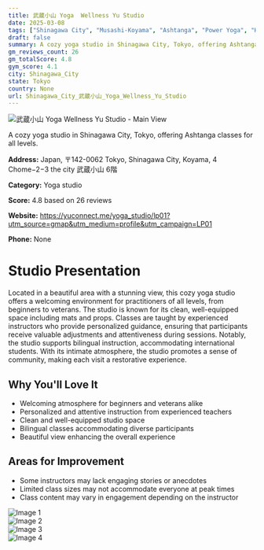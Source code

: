 ```yaml
---
title: 武蔵小山 Yoga  Wellness Yu Studio
date: 2025-03-08
tags: ["Shinagawa City", "Musashi-Koyama", "Ashtanga", "Power Yoga", "Hatha", "cozy", "welcoming", "Shinagawa City"]  
draft: false
summary: A cozy yoga studio in Shinagawa City, Tokyo, offering Ashtanga classes for all levels.
gm_reviews_count: 26
gm_totalScore: 4.8
gym_score: 4.1
city: Shinagawa_City
state: Tokyo
country: None
url: Shinagawa_City_武蔵小山_Yoga_Wellness_Yu_Studio
---
```


<div className="aspect-[16/9] relative my-8">
  <img 
    src="https://lh5.googleusercontent.com/p/AF1QipOESaegfuTHlvhZmGN_Rht8PjfW1IcZt5lSZ8X7=w1920-h1080-k-no"
    alt="武蔵小山 Yoga  Wellness Yu Studio - Main View"
    className="object-cover absolute inset-0 w-full h-full rounded-lg"
  />
</div>

A cozy yoga studio in Shinagawa City, Tokyo, offering Ashtanga classes for all levels.

**Address:** Japan, 〒142-0062 Tokyo, Shinagawa City, Koyama, 4 Chome−2−3 the city 武蔵小山 6階

**Category:** Yoga studio

**Score:** 4.8 based on 26 reviews

**Website:** https://yuconnect.me/yoga_studio/lp01?utm_source=gmap&utm_medium=profile&utm_campaign=LP01

**Phone:** None

# Studio Presentation

Located in a beautiful area with a stunning view, this cozy yoga studio offers a welcoming environment for practitioners of all levels, from beginners to veterans. The studio is known for its clean, well-equipped space including mats and props. Classes are taught by experienced instructors who provide personalized guidance, ensuring that participants receive valuable adjustments and attentiveness during sessions. Notably, the studio supports bilingual instruction, accommodating international students. With its intimate atmosphere, the studio promotes a sense of community, making each visit a restorative experience.

## Why You'll Love It

- Welcoming atmosphere for beginners and veterans alike
- Personalized and attentive instruction from experienced teachers
- Clean and well-equipped studio space
- Bilingual classes accommodating diverse participants
- Beautiful view enhancing the overall experience

## Areas for Improvement

- Some instructors may lack engaging stories or anecdotes
- Limited class sizes may not accommodate everyone at peak times
- Class content may vary in engagement depending on the instructor

<div className="grid grid-cols-1 xl:grid-cols-2 gap-4 my-8">
<div className="aspect-[4/3] relative"><img src="https://lh5.googleusercontent.com/p/AF1QipNQ5wdPTahpckE6R6_Z03_s9cx3WSsJkEMoogO7=w1920-h1080-k-no" alt="Image 1" className="object-cover absolute inset-0 w-full h-full rounded-lg" /></div>
<div className="aspect-[4/3] relative"><img src="https://lh5.googleusercontent.com/p/AF1QipNDq5RqkoGLsxO1JEyTnGnuXqqxL8oFXBBDPJY2=w1920-h1080-k-no" alt="Image 2" className="object-cover absolute inset-0 w-full h-full rounded-lg" /></div>
<div className="aspect-[4/3] relative"><img src="https://lh5.googleusercontent.com/p/AF1QipOO1WacB8D2J_p8eV1RdEeQXONpsxu-SgjOJgvW=w1920-h1080-k-no" alt="Image 3" className="object-cover absolute inset-0 w-full h-full rounded-lg" /></div>
<div className="aspect-[4/3] relative"><img src="https://lh5.googleusercontent.com/p/AF1QipORnwWzwwrr43u7Mk7ypyiJqoFsL7ciNCL_Q_j0=w1920-h1080-k-no" alt="Image 4" className="object-cover absolute inset-0 w-full h-full rounded-lg" /></div>
</div>